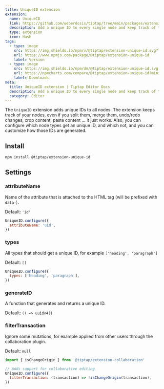 ```yaml
---
title: UniqueID extension
extension:
  name: UniqueID
  link: https://github.com/ueberdosis/tiptap/tree/main/packages/extension-unique-id
  description: Add a unique ID to every single node and keep track of them.
  type: extension
  icon: Hash
tags:
  - type: image
    src: https://img.shields.io/npm/v/@tiptap/extension-unique-id.svg?label=version
    url: https://www.npmjs.com/package/@tiptap/extension-unique-id
    label: Version
  - type: image
    src: https://img.shields.io/npm/dm/@tiptap/extension-unique-id.svg
    url: https://npmcharts.com/compare/@tiptap/extension-unique-id?minimal=true
    label: Downloads
meta:
  title: UniqueID extension | Tiptap Editor Docs
  description: Add a unique ID to every single node and keep track of them with the UniqueID extension. More in the docs!
  category: Editor
---
```



The `UniqueID` extension adds unique IDs to all nodes. The extension keeps track of your nodes, even if you split them, merge them, undo/redo changes, crop content, paste content … It just works.
Also, you can configure which node types get an unique ID, and which not, and you can customize how those IDs are generated.

<CodeDemo path="/Extensions/UniqueID" />

## Install

```bash
npm install @tiptap/extension-unique-id
```

## Settings

### attributeName

Name of the attribute that is attached to the HTML tag (will be prefixed with `data-`).

Default: `'id'`

```js
UniqueID.configure({
  attributeName: 'uid',
})
```

### types

All types that should get a unique ID, for example `['heading', 'paragraph']`

Default: `[]`

```js
UniqueID.configure({
  types: ['heading', 'paragraph'],
})
```

### generateID

A function that generates and returns a unique ID.

Default: `() => uuidv4()`

### filterTransaction

Ignore some mutations, for example applied from other users through the collaboration plugin.

Default: `null`

```js
import { isChangeOrigin } from '@tiptap/extension-collaboration'

// Adds support for collaborative editing
UniqueID.configure({
  filterTransaction: (transaction) => !isChangeOrigin(transaction),
})
```
